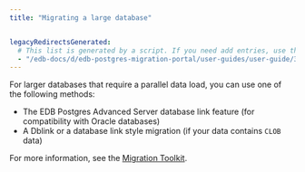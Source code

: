 ```yaml
---
title: "Migrating a large database"


legacyRedirectsGenerated:
  # This list is generated by a script. If you need add entries, use the `legacyRedirects` key.
  - "/edb-docs/d/edb-postgres-migration-portal/user-guides/user-guide/3.0.1/mp_advanced_data_migration.html"
---
```


<div id="mp_advanced_data_migration" class="registered_link"></div>

For larger databases that require a parallel data load, you can use one of the following methods:

-   The EDB Postgres Advanced Server database link feature (for compatibility with Oracle databases)
-   A Dblink or a database link style migration (if your data contains `CLOB` data)

For more information, see the [Migration Toolkit](/migration_toolkit/latest/).
